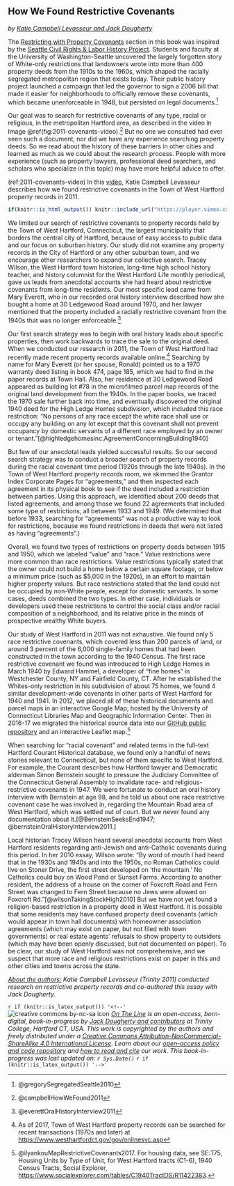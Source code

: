 ## How We Found Restrictive Covenants {#covenants}
*by [Katie Campbell Levasseur and Jack Dougherty](authors-and-contributors.html)*

The [Restricting with Property Covenants](restricting.html) section in this book was inspired by the [Seattle Civil Rights & Labor History Project](http://depts.washington.edu/civilr/segregated.htm). Students and faculty at the University of Washington-Seattle uncovered the largely forgotten story of White-only restrictions that landowners wrote into more than 400 property deeds from the 1910s to the 1960s, which shaped the racially segregated metropolitan region that exists today. Their public history project launched a campaign that led the governor to sign a 2006 bill that made it easier for neighborhoods to officially remove these covenants, which became unenforceable in 1948, but persisted on legal documents.^[@gregorySegregatedSeattle2010]

Our goal was to search for restrictive covenants of any type, racial or religious, in the metropolitan Hartford area, as described in the video in Image \@ref(fig:2011-covenants-video).^[@campbellHowWeFound2011] But no one we consulted had ever seen such a document, nor did we have any experience searching property deeds. So we read about the history of these barriers in other cities and learned as much as we could about the research process. People with more experience (such as property lawyers, professional deed searchers, and scholars who specialize in this topic) may have more helpful advice to offer.

(ref:2011-covenants-video) In this [video](https://player.vimeo.com/video/220562166), Katie Campbell Levasseur describes how we found restrictive covenants in the Town of West Hartford property records in 2011.

```r
if(knitr::is_html_output()) knitr::include_url("https://player.vimeo.com/video/220562166") else knitr::include_graphics("images/2011-covenants-video.png")
```

We limited our search of restrictive covenants to property records held by the Town of West Hartford, Connecticut, the largest municipality that borders the central city of Hartford, because of easy access to public data and our focus on suburban history. Our study did not examine any property records in the City of Hartford or any other suburban town, and we encourage other researchers to expand our collective search. Tracey Wilson, the West Hartford town historian, long-time high school history teacher, and history columnist for the West Hartford Life monthly periodical, gave us leads from anecdotal accounts she had heard about restrictive covenants from long-time residents. Our most specific lead came from Mary Everett, who in our recorded oral history interview described how she bought a home at 30 Ledgewood Road around 1970, and her lawyer mentioned that the property included a racially restrictive covenant from the 1940s that was no longer enforceable.^[@everettOralHistoryInterview2011]

Our first search strategy was to begin with oral history leads about specific properties, then work backwards to trace the sale to the original deed. When we conducted our research in 2011, the Town of West Hartford had recently made recent property records available online.^[As of 2017, Town of West Hartford property records can be searched for recent transactions (1970s and later) at <https://www.westhartfordct.gov/gov/onlinesvc.asp>] Searching by name for Mary Everett (or her spouse, Ronald) pointed us to a 1970 warranty deed listing in book 474, page 185, which we had to find in the paper records at Town Hall. Also, her residence at 30 Ledgewood Road appeared as building lot #78 in the microfilmed parcel map records of the original land development from the 1940s. In the paper books, we traced the 1970 sale further back into time, and eventually discovered the original 1940 deed for the High Ledge Homes subdivision, which included this race restriction: "No persons of any race except the white race shall use or occupy any building on any lot except that this covenant shall not prevent occupancy by domestic servants of a different race employed by an owner or tenant."[@highledgehomesinc.AgreementConcerningBuilding1940]

But few of our anecdotal leads yielded successful results. So our second search strategy was to conduct a broader search of property records during the racial covenant time period (1920s through the late 1940s). In the Town of West Hartford property records room, we skimmed the Grantor Index Corporate Pages for “agreements,” and then inspected each agreement in its physical book to see if the deed included a restriction between parties. Using this approach, we identified about 200 deeds that listed agreements, and among those we found 22 agreements that included some type of restrictions, all between 1933 and 1949. (We determined that before 1933, searching for "agreements" was not a productive way to look for restrictions, because we found restrictions in deeds that were not listed as having "agreements".)

Overall, we found two types of restrictions on property deeds between 1915 and 1950, which we labeled "value" and "race." Value restrictions were more common than race restrictions. Value restrictions typically stated that the owner could not build a home below a certain square footage, or below a minimum price (such as $5,000 in the 1920s), in an effort to maintain higher property values. But race restrictions stated that the land could not be occupied by non-White people, except for domestic servants. In some cases, deeds combined the two types. In either case, individuals or developers used these restrictions to control the social class and/or racial composition of a neighborhood, and its relative price in the minds of prospective wealthy White buyers.

Our study of West Hartford in 2011 was not exhaustive. We found only 5 race restrictive covenants, which covered less than 200 parcels of land, or around 3 percent of the 6,000 single-family homes that had been constructed in the town according to the 1940 Census. The first race restrictive covenant we found was introduced to High Ledge Homes in March 1940 by Edward Hammel, a developer of "fine homes" in Westchester County, NY and Fairfield County, CT. After he established the Whites-only restriction in his subdivision of about 75 homes, we found 4 similar development-wide covenants in other parts of West Hartford for 1940 and 1941. In 2012, we placed all of these historical documents and parcel maps in an interactive Google Map, hosted by the University of Connecticut Libraries Map and Geographic Information Center. Then in 2016-17 we migrated the historical source data into our [GitHub public repository](https://github.com/ontheline/otl-covenants/) and an interactive Leaflet map.^[@ilyankouMapRestrictiveCovenants2017. For housing data, see SE:T75, Housing Units by Type of Unit, for West Hartford tracts (C1-6), 1940 Census Tracts, Social Explorer, <https://www.socialexplorer.com/tables/C1940TractDS/R11422383>.]

When searching for "racial covenant" and related terms in the full-text Hartford Courant Historical database, we found only a handful of news stories relevant to Connecticut, but none of them specific to West Hartford. For example, the Courant describes how Hartford lawyer and Democratic alderman Simon Bernstein sought to pressure the Judiciary Committee of the Connecticut General Assembly to invalidate race- and religious-restrictive covenants in 1947. We were fortunate to conduct an oral history interview with Bernstein at age 98, and he told us about one race restrictive covenant case he was involved in, regarding the Mountain Road area of West Hartford, which was settled out of court. But we never found any documentation about it.[@BernsteinSeeksEnd1947; @bernsteinOralHistoryInterview2011.]

Local historian Tracey Wilson heard several anecdotal accounts from West Hartford residents regarding anti-Jewish and anti-Catholic covenants during this period. In her 2010 essay, Wilson wrote: "By word of mouth I had heard that in the 1930s and 1940s and into the 1950s, no Roman Catholics could live on Stoner Drive, the first street developed on 'the mountain.' No Catholics could buy on Wood Pond or Sunset Farms. According to another resident, the address of a house on the corner of Foxcroft Road and Fern Street was changed to Fern Street because no Jews were allowed on Foxcroft Rd."[@wilsonTakingStockHigh2010] But we have not yet found a religion-based restriction in a property deed in West Hartford. It is possible that some residents may have confused property deed covenants (which would appear in town hall documents) with homeowner association agreements (which may exist on paper, but not filed with town governments) or real estate agents' refusals to show property to outsiders (which may have been openly discussed, but not documented on paper). To be clear, our study of West Hartford was not comprehensive, and we suspect that more race and religious restrictions exist on paper in this and other cities and towns across the state.

*[About the authors:](authors-and-contributors.html) Katie Campbell Levasseur (Trinity 2011) conducted research on restrictive property records and co-authored this essay with Jack Dougherty.*

`r if (knitr::is_latex_output()) '<!--'`
![creative commons by-nc-sa icon](images/cc-by-nc-sa-88x31.png) *[On The Line](http://ontheline.trincoll.edu) is an open-access, born-digital, book-in-progress by [Jack Dougherty and contributors](authors-and-contributors.html) at Trinity College, Hartford CT, USA. This work is copyrighted by the authors and freely distributed under a [Creative Commons Attribution-NonCommercial-ShareAlike 4.0 International License](http://creativecommons.org/licenses/by-nc-sa/4.0/). Learn about our [open-access policy and code repository](copyright-with-open-access.html) and [how to read and cite](how-to-read-and-cite.html) our work. This book-in-progress was last updated on: `r Sys.Date()`*
`r if (knitr::is_latex_output()) '-->'`
